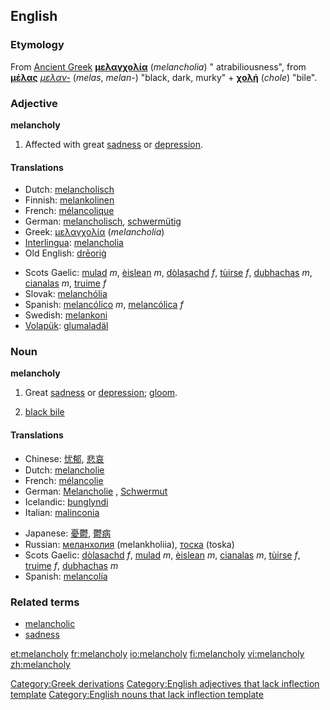 ==English==

===Etymology===
From [[Ancient Greek]] '''[[μελαγχολία]]''' (''melancholia'') " atrabiliousness", from '''[[μέλας]]''' ''[[μελαν-]]'' (''melas'', ''melan-'') "black, dark, murky" + '''[[χολή]]''' (''chole'') "bile".

===Adjective===
'''melancholy'''
#Affected with great [[sadness]] or [[depression]].

====Translations====
{{top}}
*Dutch: [[melancholisch]]
*Finnish: [[melankolinen]]
*French: [[mélancolique]]
*German: [[melancholisch]], [[schwermütig]]
*Greek: [[μελαγχολία]] (''melancholia'')
*[[Interlingua]]: [[melancholia]]
*Old English: [[dreorig|drēoriġ]]
{{mid}}
*Scots Gaelic: [[mulad]] ''m'', [[èislean]] ''m'', [[dòlasachd]] ''f'', [[tùirse]] ''f'', [[dubhachas]] ''m'', [[cianalas]] ''m'', [[truime]] ''f''
*Slovak: [[melanchólia]]
*Spanish: [[melancólico]] ''m'', [[melancólica]] ''f''
*Swedish: [[melankoni]]
*[[Volapük]]: [[glumaladäl]]
{{bottom}}

===Noun===
'''melancholy'''
#Great [[sadness]] or [[depression]]; [[gloom]].
#{{dated}} [[black bile]]

====Translations====
{{top}}
*Chinese: [[忧郁]], [[悲哀]]
*Dutch: [[melancholie]]
*French: [[mélancolie]] {{f}}
*German: [[Melancholie]] {{f}}, [[Schwermut]] {{f}}
*Icelandic: [[þunglyndi]] {{n}}
*Italian: [[malinconia]] {{f}}
{{mid}}
*Japanese: [[憂鬱]], [[鬱病]]
*Russian: [[меланхолия]] (melankholiia), [[тоска]] (toska)
*Scots Gaelic: [[dòlasachd]] ''f'', [[mulad]] ''m'', [[èislean]] ''m'', [[cianalas]] ''m'', [[tùirse]] ''f'', [[truime]] ''f'', [[dubhachas]] ''m''
*Spanish: [[melancolía]] {{f}}
{{bottom}}

===Related terms===
*[[melancholic]]
*[[sadness]]

[[Category:Greek derivations]]
[[Category:English adjectives that lack inflection template]]
[[Category:English nouns that lack inflection template]]

[[et:melancholy]]
[[fr:melancholy]]
[[io:melancholy]]
[[fi:melancholy]]
[[vi:melancholy]]
[[zh:melancholy]]